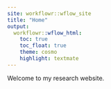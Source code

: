 ```yaml
---
site: workflowr::wflow_site
title: "Home"
output:
  workflowr::wflow_html:
    toc: true
    toc_float: true
    theme: cosmo
    highlight: textmate
---
```



Welcome to my research website.
